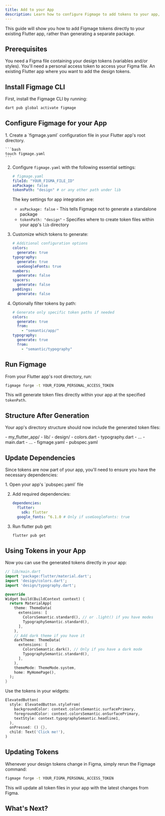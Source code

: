 ```yaml
---
title: Add to your App
description: Learn how to configure Figmage to add tokens to your app, instead of generating a new package.
---
```



This guide will show you how to add Figmage tokens directly to your existing Flutter app, rather than generating a separate package.

## Prerequisites

<CardGrid>
<Card title="Figma Design File" icon="document">
You need a Figma file containing your design tokens (variables and/or styles).
</Card>

<Card title="Figma Personal Access Token" icon="seti:license">
You'll need a personal access token to access your Figma file.
</Card>

<Card title="Flutter App" icon="rocket">
An existing Flutter app where you want to add the design tokens.
</Card>
</CardGrid>

## Install Figmage CLI

First, install the Figmage CLI by running:

```bash
dart pub global activate figmage
```

## Configure Figmage for your App

<Steps>
1. Create a `figmage.yaml` configuration file in your Flutter app's root directory.

    ```bash
    touch figmage.yaml
    ```

2. Configure `figmage.yaml` with the following essential settings:

    ```yaml
    # figmage.yaml
    fileId: "YOUR_FIGMA_FILE_ID"
    asPackage: false
    tokenPath: "design" # or any other path under lib
    ```

    The key settings for app integration are:
    - `asPackage: false` - This tells Figmage not to generate a standalone package
    - `tokenPath: "design"` - Specifies where to create token files within your app's `lib` directory

3. Customize which tokens to generate:

    ```yaml
    # Additional configuration options
    colors:
      generate: true
    typography:
      generate: true
      useGoogleFonts: true
    numbers:
      generate: false
    spacers:
      generate: false
    paddings:
      generate: false
    ```


4. Optionally filter tokens by path:

    ```yaml
    # Generate only specific token paths if needed
    colors:
      generate: true
      from:
        - "semantic/app/"
    typography:
      generate: true
      from:
        - "semantic/typography"
    ```
</Steps>

## Run Figmage

From your Flutter app's root directory, run:

```bash
figmage forge -t YOUR_FIGMA_PERSONAL_ACCESS_TOKEN
```

This will generate token files directly within your app at the specified `tokenPath`.

## Structure After Generation

Your app's directory structure should now include the generated token files:

<FileTree>
- my_flutter_app/
  - lib/
    - design/
      - colors.dart
      - typography.dart
      - ...
    - main.dart
    - ...
  - figmage.yaml
  - pubspec.yaml
</FileTree>

## Update Dependencies

Since tokens are now part of your app, you'll need to ensure you have the necessary dependencies:

<Steps>
1. Open your app's `pubspec.yaml` file

2. Add required dependencies:

    ```yaml
    dependencies:
      flutter:
        sdk: flutter
      google_fonts: ^6.1.0 # Only if useGoogleFonts: true
    ```

3. Run flutter pub get:

    ```bash
    flutter pub get
    ```
</Steps>

## Using Tokens in your App

Now you can use the generated tokens directly in your app:

```dart
// lib/main.dart
import 'package:flutter/material.dart';
import 'design/colors.dart';
import 'design/typography.dart';

@override
Widget build(BuildContext context) {
  return MaterialApp(
    theme: ThemeData(
      extensions: [
        ColorsSemantic.standard(), // or .light() if you have modes
        TypographySemantic.standard(),
      ],
    ),
    // Add dark theme if you have it
    darkTheme: ThemeData(
      extensions: [
        ColorsSemantic.dark(), // Only if you have a dark mode
        TypographySemantic.standard(),
      ],
    ),
    themeMode: ThemeMode.system,
    home: MyHomePage(),
  );
}
```

Use the tokens in your widgets:

```dart
ElevatedButton(
  style: ElevatedButton.styleFrom(
    backgroundColor: context.colorsSemantic.surfacePrimary,
    foregroundColor: context.colorsSemantic.onSurfacePrimary,
    textStyle: context.typographySemantic.headline1,
  ),
  onPressed: () {},
  child: Text('Click me!'),
)
```

## Updating Tokens

Whenever your design tokens change in Figma, simply rerun the Figmage command:

```bash
figmage forge -t YOUR_FIGMA_PERSONAL_ACCESS_TOKEN
```

This will update all token files in your app with the latest changes from Figma.

## What's Next?

<LinkCard 
    title='Configuration Options' 
    description='Explore all configuration options to customize your token generation.'
    href="/reference/configuration-options"
/>

<LinkCard 
    title='Getting Started with Packages' 
    description='Learn about the package-based approach if you need more flexibility.'
    href="/guides/getting-started"
/>
